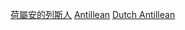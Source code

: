 {{Catnav|頁面分類|各種主題的頁面分類|按國家分類|各國人物|荷兰人|荷屬安的列斯人}}
{{Catnav|頁面分類|地理|美洲|加勒比海Antillean

地區|荷属安的列斯|荷屬安的列斯人}}
{{Catnav|頁面分類|人物|職業|按职业分类的各国人物|各职业荷兰人}}
{{Catnav|頁面分類|人物|各國人物|荷兰人|荷屬安的列斯人}}

[[Category:荷屬安的列斯人|]]
[[Category:各职业荷兰人|Antillean]]
[[Category:各職業諸國人物|Dutch Antillean]]